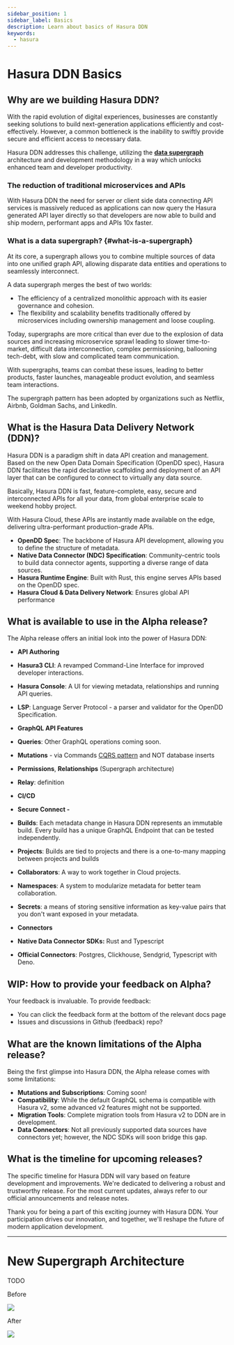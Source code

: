 ```yaml
---
sidebar_position: 1
sidebar_label: Basics
description: Learn about basics of Hasura DDN
keywords:
  - hasura
---
```

# Hasura DDN Basics

## Why are we building Hasura DDN?

With the rapid evolution of digital experiences, businesses are constantly seeking solutions to build next-generation
applications efficiently and cost-effectively. However, a common bottleneck is the inability to swiftly provide secure
and efficient access to necessary data.

Hasura DDN addresses this challenge, utilizing the **[data supergraph](#what-is-a-supergraph)** architecture and development methodology
in a way
which unlocks enhanced team and developer productivity.

### The reduction of traditional microservices and APIs

With Hasura DDN the need for server or client side data connecting API services is massively reduced as applications can
now query the Hasura generated API layer directly so that developers are now able to build and ship modern, performant
apps and APIs 10x faster.


### What is a data supergraph? {#what-is-a-supergraph}

At its core, a supergraph allows you to combine multiple sources of data into one unified graph API, allowing disparate
data entities and operations to seamlessly interconnect.

A data supergraph merges the best of two worlds:

- The efficiency of a centralized monolithic approach with its easier governance and cohesion.
- The flexibility and scalability benefits traditionally offered by microservices including ownership management and
  loose coupling.

Today, supergraphs are more critical than ever due to the explosion of data sources and increasing microservice sprawl
leading to slower time-to-market, difficult data interconnection, complex permissioning, ballooning tech-debt, with
slow and complicated team communication.

With supergraphs, teams can combat these issues, leading to better products, faster launches, manageable product
evolution, and seamless team interactions.

The supergraph pattern has been adopted by organizations such as Netflix, Airbnb, Goldman Sachs, and LinkedIn.


## What is the Hasura Data Delivery Network (DDN)?

Hasura DDN is a paradigm shift in data API creation and management. Based on the new Open Data Domain Specification
(OpenDD spec), Hasura DDN facilitates the rapid declarative scaffolding and deployment of an API layer that can be
configured to connect to virtually any data source.

Basically, Hasura DDN is fast, feature-complete, easy, secure and interconnected APIs for all your data, from global
enterprise scale to weekend hobby project.

With Hasura Cloud, these APIs are instantly made available on the edge, delivering ultra-performant production-grade
APIs.

- **OpenDD Spec**: The backbone of Hasura API development, allowing you to define the structure of metadata.
- **Native Data Connector (NDC) Specification**: Community-centric tools to build data connector agents, supporting a
  diverse range of data sources.
- **Hasura Runtime Engine**: Built with Rust, this engine serves APIs based on the OpenDD spec.
- **Hasura Cloud & Data Delivery Network**: Ensures global API performance


## What is available to use in the Alpha release?

The Alpha release offers an initial look into the power of Hasura DDN:

- **API Authoring**

- **Hasura3 CLI**: A revamped Command-Line Interface for improved developer interactions.
- **Hasura Console**: A UI for viewing metadata, relationships and running API queries. 
- **LSP**: Language Server Protocol - a parser and validator for the OpenDD Specification.

- **GraphQL API Features**

- **Queries**: Other GraphQL operations coming soon.
- **Mutations** - via Commands [CQRS pattern](https://learn.microsoft.com/en-us/azure/architecture/patterns/cqrs) and
  NOT database inserts
- **Permissions**, **Relationships** (Supergraph architecture)
- **Relay**: definition

- **CI/CD**

- **Secure Connect -**
- **Builds**: Each metadata change in Hasura DDN represents an immutable build. Every build has a unique GraphQL
  Endpoint that can be tested independently.
- **Projects**: Builds are tied to projects and there is a one-to-many mapping between projects and builds
- **Collaborators**: A way to work together in Cloud projects.
- **Namespaces**: A system to modularize metadata for better team collaboration.
- **Secrets**: a means of storing sensitive information as key-value pairs that you don't want exposed in your metadata.

- **Connectors**

- **Native Data Connector SDKs:** Rust and Typescript
- **Official Connectors**: Postgres, Clickhouse, Sendgrid, Typescript with Deno.


## WIP: How to provide your feedback on Alpha?

Your feedback is invaluable. To provide feedback:

- You can click the feedback form at the bottom of the relevant docs page
- Issues and discussions in Github (feedback) repo?


## What are the known limitations of the Alpha release?

Being the first glimpse into Hasura DDN, the Alpha release comes with some limitations:

- **Mutations and Subscriptions**: Coming soon!
- **Compatibility**: While the default GraphQL schema is compatible with Hasura v2, some advanced v2 features might not
  be supported.
- **Migration Tools**: Complete migration tools from Hasura v2 to DDN are in development.
- **Data Connectors**: Not all previously supported data sources have connectors yet; however, the NDC SDKs will soon
  bridge this gap.


## What is the timeline for upcoming releases?

The specific timeline for Hasura DDN will vary based on feature development and improvements. We're dedicated to
delivering a robust and trustworthy release. For the most current updates, always refer to our official announcements
and release notes.

Thank you for being a part of this exciting journey with Hasura DDN. Your participation drives our innovation, and
together, we'll reshape the future of modern application development.

***


# New Supergraph Architecture

TODO

Before

![](https://lh7-us.googleusercontent.com/VadyoghE257SJ_fJVvvRFW-4aVWHGSimau0pgExsfNmgKbLemu01ldl4QK-VuX6HEwPtpi5IweahjZKZKEJIjqPIHaxHkgitL6QhRIGBdSSe7Gd944kQk4YMvKltaT6FdDcrO80r6abs_mRxntnjF5o)

After

![](https://lh7-us.googleusercontent.com/gwCu6KrfqdFGwDSHymGCwRHoeD03b0BOODcRUqL16sWcGPt42xyKk-NGgdaHURxIvt5st86koEAKsKGKGvJh-B2kKP5JDFs_WsuE3oMtVi157ehps8dL1gaK7R9weqp2Cepxs5-7dTpdVRx4CmDAaws)




